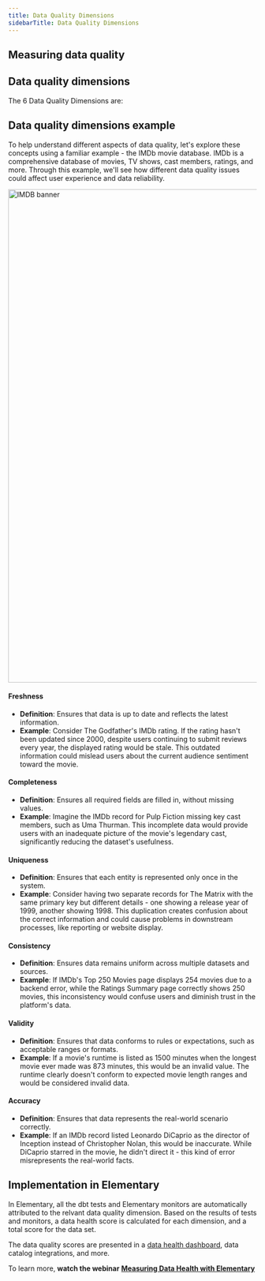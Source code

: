 ```yaml
---
title: Data Quality Dimensions
sidebarTitle: Data Quality Dimensions
---
```


## Measuring data quality

<Snippet file="cloud/features/data-health/data-health-intro.mdx" />


## Data quality dimensions

The 6 Data Quality Dimensions are:

<Snippet file="cloud/features/data-health/data-quality-dimensions.mdx" />

## Data quality dimensions example

To help understand different aspects of data quality, let's explore these concepts using a familiar example - the IMDb movie database. 
IMDb is a comprehensive database of movies, TV shows, cast members, ratings, and more. 
Through this example, we'll see how different data quality issues could affect user experience and data reliability.

<Frame>
  <div className="dark:bg-white rounded-md p-1">
    <img
      src="https://res.cloudinary.com/diuctyblm/image/upload/v1729685094/c8373447-3cfd-4181-aef6-31e26f9a3414-731323186_yqzaqc.jpg"
      alt="IMDB banner"
      width="1000"
    />
  </div>
</Frame>

#### Freshness
- **Definition**: Ensures that data is up to date and reflects the latest information.
- **Example**: Consider The Godfather's IMDb rating. If the rating hasn't been updated since 2000, despite users continuing to submit reviews every year, the displayed rating would be stale. This outdated information could mislead users about the current audience sentiment toward the movie.

#### Completeness
- **Definition**: Ensures all required fields are filled in, without missing values.
- **Example**: Imagine the IMDb record for Pulp Fiction missing key cast members, such as Uma Thurman. This incomplete data would provide users with an inadequate picture of the movie's legendary cast, significantly reducing the dataset's usefulness.

#### Uniqueness
- **Definition**: Ensures that each entity is represented only once in the system.
- **Example**: Consider having two separate records for The Matrix with the same primary key but different details - one showing a release year of 1999, another showing 1998. This duplication creates confusion about the correct information and could cause problems in downstream processes, like reporting or website display.

#### Consistency
- **Definition**: Ensures data remains uniform across multiple datasets and sources.
- **Example**: If IMDb's Top 250 Movies page displays 254 movies due to a backend error, while the Ratings Summary page correctly shows 250 movies, this inconsistency would confuse users and diminish trust in the platform's data.

#### Validity
- **Definition**: Ensures that data conforms to rules or expectations, such as acceptable ranges or formats.
- **Example**: If a movie's runtime is listed as 1500 minutes when the longest movie ever made was 873 minutes, this would be an invalid value. The runtime clearly doesn't conform to expected movie length ranges and would be considered invalid data.

#### Accuracy
- **Definition**: Ensures that data represents the real-world scenario correctly.
- **Example**: If an IMDb record listed Leonardo DiCaprio as the director of Inception instead of Christopher Nolan, this would be inaccurate. While DiCaprio starred in the movie, he didn't direct it - this kind of error misrepresents the real-world facts.


## Implementation in Elementary

In Elementary, all the dbt tests and Elementary monitors are automatically attributed to the relvant data quality dimension. 
Based on the results of tests and monitors, a data health score is calculated for each dimension, and a total score for the data set. 

The data quality scores are presented in a [data health dashboard](/features/collaboration-and-communication/data-health#data-health-dashboard), data catalog integrations, and more. 

<Tip>To learn more, **watch the webinar** [**Measuring Data Health with Elementary**](https://www.elementary-data.com/webinar/measuring-data-health-with-elementary)</Tip>